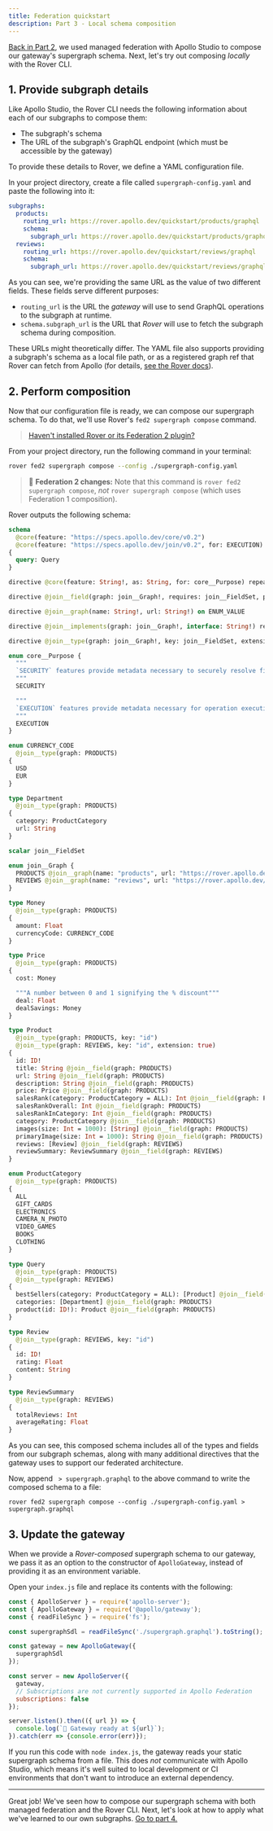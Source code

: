 ```yaml
---
title: Federation quickstart
description: Part 3 - Local schema composition
---
```


[Back in Part 2](./studio-composition/), we used managed federation with Apollo Studio to compose our gateway's supergraph schema. Next, let's try out composing _locally_ with the Rover CLI.

## 1. Provide subgraph details

Like Apollo Studio, the Rover CLI needs the following information about each of our subgraphs to compose them:

* The subgraph's schema
* The URL of the subgraph's GraphQL endpoint (which must be accessible by the gateway)

To provide these details to Rover, we define a YAML configuration file.

In your project directory, create a file called `supergraph-config.yaml` and paste the following into it:

```yaml title="supergraph-config.yaml"
subgraphs:
  products:
    routing_url: https://rover.apollo.dev/quickstart/products/graphql
    schema:
      subgraph_url: https://rover.apollo.dev/quickstart/products/graphql
  reviews:
    routing_url: https://rover.apollo.dev/quickstart/reviews/graphql
    schema:
      subgraph_url: https://rover.apollo.dev/quickstart/reviews/graphql
```

As you can see, we're providing the same URL as the value of two different fields. These fields serve different purposes:

* `routing_url` is the URL the _gateway_ will use to send GraphQL operations to the subgraph at runtime.
* `schema.subgraph_url` is the URL that _Rover_ will use to fetch the subgraph schema during composition.

These URLs might theoretically differ. The YAML file also supports providing a subgraph's schema as a local file path, or as a registered graph ref that Rover can fetch from Apollo (for details, [see the Rover docs](https://www.apollographql.com/docs/rover/supergraphs/#composing-a-supergraph-schema)).

## 2. Perform composition

Now that our configuration file is ready, we can compose our supergraph schema. To do that, we'll use Rover's `fed2 supergraph compose` command.

> [Haven't installed Rover or its Federation 2 plugin?](./setup/#1-install-the-rover-cli)

From your project directory, run the following command in your terminal:

```bash
rover fed2 supergraph compose --config ./supergraph-config.yaml
```

> 📣 **Federation 2 changes:** Note that this command is `rover fed2 supergraph compose`, _not_ `rover supergraph compose` (which uses Federation 1 composition).

Rover outputs the following schema:

<ExpansionPanel title="Click to expand">

```graphql
schema
  @core(feature: "https://specs.apollo.dev/core/v0.2")
  @core(feature: "https://specs.apollo.dev/join/v0.2", for: EXECUTION)
{
  query: Query
}

directive @core(feature: String!, as: String, for: core__Purpose) repeatable on SCHEMA

directive @join__field(graph: join__Graph!, requires: join__FieldSet, provides: join__FieldSet, type: String, external: Boolean) repeatable on FIELD_DEFINITION | INPUT_FIELD_DEFINITION

directive @join__graph(name: String!, url: String!) on ENUM_VALUE

directive @join__implements(graph: join__Graph!, interface: String!) repeatable on OBJECT | INTERFACE

directive @join__type(graph: join__Graph!, key: join__FieldSet, extension: Boolean! = false) repeatable on OBJECT | INTERFACE | UNION | ENUM | INPUT_OBJECT | SCALAR

enum core__Purpose {
  """
  `SECURITY` features provide metadata necessary to securely resolve fields.
  """
  SECURITY

  """
  `EXECUTION` features provide metadata necessary for operation execution.
  """
  EXECUTION
}

enum CURRENCY_CODE
  @join__type(graph: PRODUCTS)
{
  USD
  EUR
}

type Department
  @join__type(graph: PRODUCTS)
{
  category: ProductCategory
  url: String
}

scalar join__FieldSet

enum join__Graph {
  PRODUCTS @join__graph(name: "products", url: "https://rover.apollo.dev/quickstart/products/graphql")
  REVIEWS @join__graph(name: "reviews", url: "https://rover.apollo.dev/quickstart/reviews/graphql")
}

type Money
  @join__type(graph: PRODUCTS)
{
  amount: Float
  currencyCode: CURRENCY_CODE
}

type Price
  @join__type(graph: PRODUCTS)
{
  cost: Money

  """A number between 0 and 1 signifying the % discount"""
  deal: Float
  dealSavings: Money
}

type Product
  @join__type(graph: PRODUCTS, key: "id")
  @join__type(graph: REVIEWS, key: "id", extension: true)
{
  id: ID!
  title: String @join__field(graph: PRODUCTS)
  url: String @join__field(graph: PRODUCTS)
  description: String @join__field(graph: PRODUCTS)
  price: Price @join__field(graph: PRODUCTS)
  salesRank(category: ProductCategory = ALL): Int @join__field(graph: PRODUCTS)
  salesRankOverall: Int @join__field(graph: PRODUCTS)
  salesRankInCategory: Int @join__field(graph: PRODUCTS)
  category: ProductCategory @join__field(graph: PRODUCTS)
  images(size: Int = 1000): [String] @join__field(graph: PRODUCTS)
  primaryImage(size: Int = 1000): String @join__field(graph: PRODUCTS)
  reviews: [Review] @join__field(graph: REVIEWS)
  reviewSummary: ReviewSummary @join__field(graph: REVIEWS)
}

enum ProductCategory
  @join__type(graph: PRODUCTS)
{
  ALL
  GIFT_CARDS
  ELECTRONICS
  CAMERA_N_PHOTO
  VIDEO_GAMES
  BOOKS
  CLOTHING
}

type Query
  @join__type(graph: PRODUCTS)
  @join__type(graph: REVIEWS)
{
  bestSellers(category: ProductCategory = ALL): [Product] @join__field(graph: PRODUCTS)
  categories: [Department] @join__field(graph: PRODUCTS)
  product(id: ID!): Product @join__field(graph: PRODUCTS)
}

type Review
  @join__type(graph: REVIEWS, key: "id")
{
  id: ID!
  rating: Float
  content: String
}

type ReviewSummary
  @join__type(graph: REVIEWS)
{
  totalReviews: Int
  averageRating: Float
}
```

</ExpansionPanel>

As you can see, this composed schema includes all of the types and fields from our subgraph schemas, along with many additional directives that the gateway uses to support our federated architecture.

Now, append ` > supergraph.graphql` to the above command to write the composed schema to a file:

```shell
rover fed2 supergraph compose --config ./supergraph-config.yaml > supergraph.graphql
```

## 3. Update the gateway

When we provide a _Rover-composed_ supergraph schema to our gateway, we pass it as an option to the constructor of `ApolloGateway`, instead of providing it as an environment variable.

Open your `index.js` file and replace its contents with the following:

```js title="index.js"
const { ApolloServer } = require('apollo-server');
const { ApolloGateway } = require('@apollo/gateway');
const { readFileSync } = require('fs');

const supergraphSdl = readFileSync('./supergraph.graphql').toString();

const gateway = new ApolloGateway({
  supergraphSdl
});

const server = new ApolloServer({
  gateway,
  // Subscriptions are not currently supported in Apollo Federation
  subscriptions: false
});

server.listen().then(({ url }) => {
  console.log(`🚀 Gateway ready at ${url}`);
}).catch(err => {console.error(err)});
```

If you run this code with `node index.js`, the gateway reads your static supergraph schema from a file. This does _not_ communicate with Apollo Studio, which means it's well suited to local development or CI environments that don't want to introduce an external dependency.

---

Great job! We've seen how to compose our supergraph schema with both managed federation and the Rover CLI. Next, let's look at how to apply what we've learned to our own subgraphs. [Go to part 4.](./local-subgraphs/)
